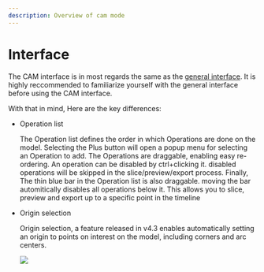 ```yaml
---
description: Overview of cam mode
---
```



# Interface

The CAM interface is in most regards the same as the [general interface](/kiri-moto/interface). It is highly reccommended to familiarize yourself with the general interface before using the CAM interface.

With that in mind, Here are the key differences:

- Operation list

  The Operation list defines the order in which Operations are
  done on the model. Selecting the Plus button will open a popup
  menu for selecting an Operation to add. The Operations are
  draggable, enabling easy re-ordering. An operation can be
  disabled by ctrl+clicking it. disabled operations will be
  skipped in the slice/preview/export process. Finally,
  The thin blue bar in the Operation list is also draggable.
  moving the bar automitically disables all operations below it. 
  This allows you to slice, preview and export up to a specific 
  point in the timeline

  <ImageCarousel base="/img/CAM/interface/" images="camInterface" />

- Origin selection

  Origin selection, a feature released in v4.3 enables automatically setting an origin to points on interest on the model, including corners and arc centers.

  ![](/img/CAM/interface/originSelect.png)
